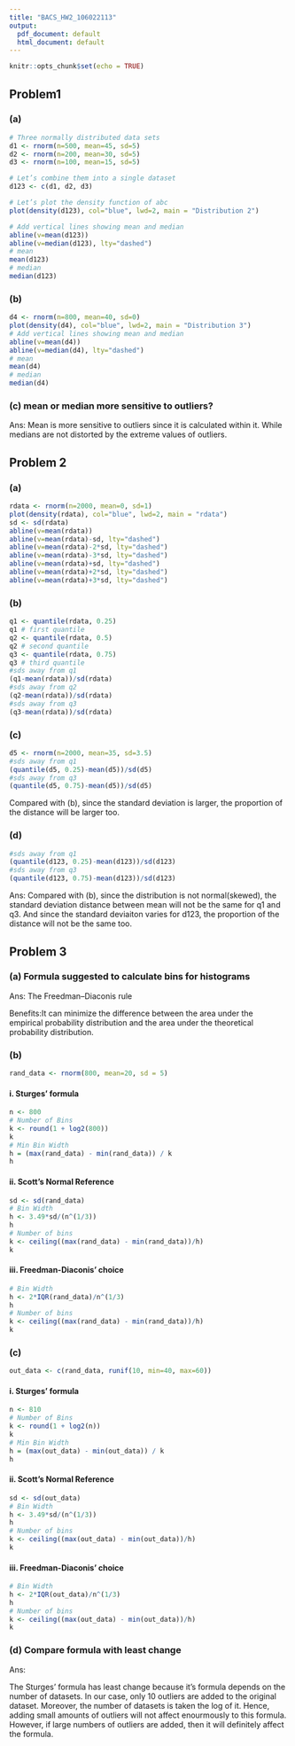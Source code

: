 ```yaml
---
title: "BACS_HW2_106022113"
output:
  pdf_document: default
  html_document: default
---
```


```r
knitr::opts_chunk$set(echo = TRUE)
```

## Problem1
### (a) 
```r
# Three normally distributed data sets
d1 <- rnorm(n=500, mean=45, sd=5)
d2 <- rnorm(n=200, mean=30, sd=5)
d3 <- rnorm(n=100, mean=15, sd=5)

# Let’s combine them into a single dataset
d123 <- c(d1, d2, d3)

# Let’s plot the density function of abc
plot(density(d123), col="blue", lwd=2, main = "Distribution 2")

# Add vertical lines showing mean and median
abline(v=mean(d123))
abline(v=median(d123), lty="dashed")
# mean
mean(d123)
# median
median(d123)
```

### (b) 
```r
d4 <- rnorm(n=800, mean=40, sd=0)
plot(density(d4), col="blue", lwd=2, main = "Distribution 3")
# Add vertical lines showing mean and median
abline(v=mean(d4))
abline(v=median(d4), lty="dashed")
# mean
mean(d4)
# median
median(d4)
```

### (c) mean or median more sensitive to outliers?
Ans: Mean is more sensitive to outliers since it is calculated within it. While medians are not distorted by the extreme values of outliers.

## Problem 2
### (a)
```r
rdata <- rnorm(n=2000, mean=0, sd=1)
plot(density(rdata), col="blue", lwd=2, main = "rdata")
sd <- sd(rdata)
abline(v=mean(rdata))
abline(v=mean(rdata)-sd, lty="dashed")
abline(v=mean(rdata)-2*sd, lty="dashed")
abline(v=mean(rdata)-3*sd, lty="dashed")
abline(v=mean(rdata)+sd, lty="dashed")
abline(v=mean(rdata)+2*sd, lty="dashed")
abline(v=mean(rdata)+3*sd, lty="dashed")
```

### (b)
```r
q1 <- quantile(rdata, 0.25)
q1 # first quantile
q2 <- quantile(rdata, 0.5)
q2 # second quantile
q3 <- quantile(rdata, 0.75)
q3 # third quantile
#sds away from q1
(q1-mean(rdata))/sd(rdata)
#sds away from q2
(q2-mean(rdata))/sd(rdata)
#sds away from q3
(q3-mean(rdata))/sd(rdata)
```
### (c)
```r
d5 <- rnorm(n=2000, mean=35, sd=3.5)
#sds away from q1
(quantile(d5, 0.25)-mean(d5))/sd(d5)
#sds away from q3
(quantile(d5, 0.75)-mean(d5))/sd(d5)
```
Compared with (b), since the standard deviation is larger, the proportion of the distance will be larger too.

### (d)
```r
#sds away from q1
(quantile(d123, 0.25)-mean(d123))/sd(d123)
#sds away from q3
(quantile(d123, 0.75)-mean(d123))/sd(d123)
```
Ans: Compared with (b), since the distribution is not normal(skewed), the standard deviation distance between mean will not be the same for q1 and q3. 
And since the standard deviaiton varies for d123, the proportion of the distance will not be the same too.

## Problem 3
### (a) Formula suggested to calculate bins for histograms
Ans: The Freedman–Diaconis rule

Benefits:It can minimize the difference between the area under the empirical probability distribution and the area under the theoretical probability distribution.

### (b)
```r
rand_data <- rnorm(800, mean=20, sd = 5) 
```
#### i. Sturges’ formula
```r
n <- 800
# Number of Bins
k <- round(1 + log2(800))
k
# Min Bin Width
h = (max(rand_data) - min(rand_data)) / k
h
```
#### ii. Scott's Normal Reference
```r
sd <- sd(rand_data)
# Bin Width
h <- 3.49*sd/(n^(1/3))
h
# Number of bins
k <- ceiling((max(rand_data) - min(rand_data))/h)
k
```
#### iii. Freedman-Diaconis' choice
```r
# Bin Width 
h <- 2*IQR(rand_data)/n^(1/3)
h
# Number of bins
k <- ceiling((max(rand_data) - min(rand_data))/h)
k
```
### (c)
```r
out_data <- c(rand_data, runif(10, min=40, max=60))
```
#### i. Sturges’ formula
```r
n <- 810
# Number of Bins
k <- round(1 + log2(n))
k
# Min Bin Width
h = (max(out_data) - min(out_data)) / k
h
```
#### ii. Scott's Normal Reference
```r
sd <- sd(out_data)
# Bin Width
h <- 3.49*sd/(n^(1/3))
h
# Number of bins
k <- ceiling((max(out_data) - min(out_data))/h)
k
```
#### iii. Freedman-Diaconis' choice
```r
# Bin Width 
h <- 2*IQR(out_data)/n^(1/3)
h
# Number of bins
k <- ceiling((max(out_data) - min(out_data))/h)
k
```
### (d) Compare formula with least change
Ans: 

The Sturges’ formula has least change because it's formula depends on the number of datasets. In our case, only 10 outliers are added to the original dataset. 
Moreover, the number of datasets is taken the log of it. Hence, adding small amounts of outliers will not affect enourmously to this formula. However, if large numbers of outliers are added, then it will definitely affect the formula.